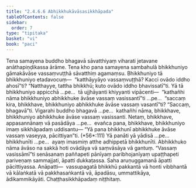 ```yaml
---
title: "2.4.6.6 Abhikkhukāvāsasikkhāpada"
tableOfContents: false
sidebar:
  order: 7
type: "tipitaka"
basket: "vi"
book: "paci"
---
```



<DynamicBreadcrumb />

<Division number="1046" book="paci" bookNo="2" page="411">

<Paragraph number="3145" book="paci">
Tena samayena buddho bhagavā sāvatthiyaṃ viharati jetavane anāthapiṇḍikassa ārāme. Tena kho pana samayena sambahulā bhikkhuniyo gāmakāvāse vassaṃvuṭṭhā sāvatthiṃ agamaṃsu. Bhikkhuniyo tā bhikkhuniyo etadavocuṃ—  “katthāyyāyo vassaṃvuṭṭhā? Kacci ovādo iddho ahosī”ti? “Natthayye, tattha bhikkhū; kuto ovādo iddho bhavissatī”ti.
</Paragraph>

<Paragraph number="3146" book="paci">
Yā tā bhikkhuniyo appicchā …pe…  tā ujjhāyanti khiyyanti vipācenti—  “kathañhi nāma bhikkhuniyo abhikkhuke āvāse vassaṃ vasissantī”ti …pe…  “saccaṃ kira, bhikkhave, bhikkhuniyo abhikkhuke āvāse vassaṃ vasantī”ti? “Saccaṃ, bhagavā”ti. Vigarahi buddho bhagavā …pe…  kathañhi nāma, bhikkhave, bhikkhuniyo abhikkhuke āvāse vassaṃ vasissanti. Netaṃ, bhikkhave, appasannānaṃ vā pasādāya …pe…  evañca pana, bhikkhave, bhikkhuniyo imaṃ sikkhāpadaṃ uddisantu—
</Paragraph>

</Division>
<Division number="1047" book="paci" bookNo="2" page="412">

<Paragraph number="3147" book="paci">
<Emphasis>“Yā pana bhikkhunī abhikkhuke āvāse vassaṃ vaseyya, pācittiyan”</Emphasis>ti. (*56*:<Emphasis>111</Emphasis>)
</Paragraph>

</Division>
<Division number="1048" book="paci" bookNo="2" page="412">

<Paragraph number="3148" book="paci">
<Emphasis>Yā panā</Emphasis>ti yā yādisā …pe…  <Emphasis>bhikkhunī</Emphasis>ti …pe…  ayaṃ imasmiṃ atthe adhippetā bhikkhunīti.
</Paragraph>

<Paragraph number="3149" book="paci">
<Emphasis>Abhikkhuko</Emphasis> nāma āvāso na sakkā hoti ovādāya vā saṃvāsāya vā gantuṃ. “Vassaṃ vasissāmī”ti senāsanaṃ paññapeti pānīyaṃ paribhojanīyaṃ upaṭṭhapeti pariveṇaṃ sammajjati, āpatti dukkaṭassa. Saha aruṇuggamanā āpatti pācittiyassa.
</Paragraph>

</Division>
<Division number="1049" book="paci" bookNo="2" page="412">

<Paragraph number="3150" book="paci">
Anāpatti—  vassupagatā bhikkhū pakkantā vā honti vibbhantā vā kālaṅkatā vā pakkhasaṅkantā vā, āpadāsu, ummattikāya, ādikammikāyāti.

</Paragraph>
</Division>

<Paragraph number="3151" type="center" book="paci">
Chaṭṭhasikkhāpadaṃ niṭṭhitaṃ.
</Paragraph>